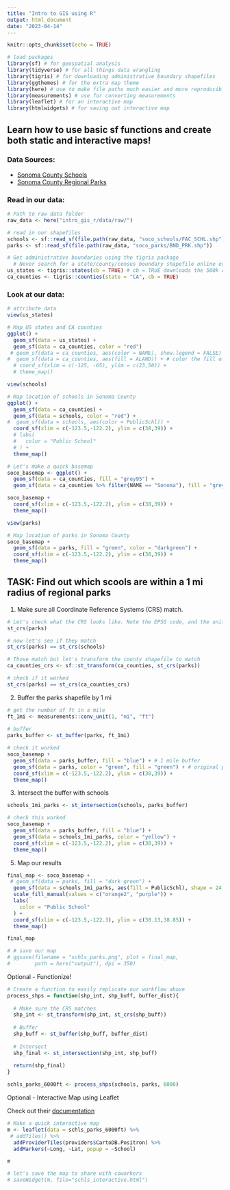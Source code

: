 ```yaml
---
title: "Intro to GIS using R"
output: html_document
date: "2023-04-14"
---
```


```r
knitr::opts_chunk$set(echo = TRUE)
```

```r
# load packages
library(sf) # for geospatial analysis
library(tidyverse) # for all things data wrangling
library(tigris) # for downloading administrative boundary shapefiles
library(ggthemes) # for the extra map theme
library(here) # use to make file paths much easier and more reproducible
library(measurements) # use for converting measurements
library(leaflet) # for an interactive map
library(htmlwidgets) # for saving out interactive map
```

## Learn how to use basic sf functions and create both static and interactive maps!


### **Data Sources:**

- [Sonoma County Schools](https://gis-sonomacounty.hub.arcgis.com/datasets/sonomacounty::schools-1/about)
- [Sonoma County Regional Parks](https://gis-sonomacounty.hub.arcgis.com/datasets/sonomacounty::regional-parks-boundaries/about)


### Read in our data:

```r
# Path to raw data folder
raw_data <- here("intro_gis_r/data/raw/")

# read in our shapefiles
schools <- sf::read_sf(file.path(raw_data, "soco_schools/FAC_SCHL.shp"))
parks <- sf::read_sf(file.path(raw_data, "soco_parks/BND_PRK.shp"))

# Get administrative boundaries using the tigris package
  # Never search for a state/county/census boundary shapefile online ever again!!
us_states <- tigris::states(cb = TRUE) # cb = TRUE downloads the 500k resolution version
ca_counties <- tigris::counties(state = "CA", cb = TRUE)
```

### Look at our data:

```r
# attribute data
view(us_states)
```

```r
# Map US states and CA counties
ggplot() +
  geom_sf(data = us_states) +
  geom_sf(data = ca_counties, color = "red") 
 # geom_sf(data = ca_counties, aes(color = NAME), show.legend = FALSE) + # color the outlines of counties by their name
#  geom_sf(data = ca_counties, aes(fill = ALAND)) + # color the fill of counties by the area of land they cover
  # coord_sf(xlim = c(-125, -65), ylim = c(23,50)) +
  # theme_map()
```

```r
view(schools)
```

```r
# Map location of schools in Sonoma County
ggplot() +
  geom_sf(data = ca_counties) +
  geom_sf(data = schools, color = "red") +
#  geom_sf(data = schools, aes(color = PublicSchl)) +
  coord_sf(xlim = c(-123.5,-122.2), ylim = c(38,39)) +
  # labs(
  #   color = "Public School"
  # ) +
  theme_map()
```

```r
# Let's make a quick basemap
soco_basemap <- ggplot() +
  geom_sf(data = ca_counties, fill = "grey95") +
  geom_sf(data = ca_counties %>% filter(NAME == "Sonoma"), fill = "grey85")

soco_basemap +
  coord_sf(xlim = c(-123.5,-122.2), ylim = c(38,39)) +
  theme_map()
```


```r
view(parks)
```

```r
# Map location of parks in Sonoma County
soco_basemap +
  geom_sf(data = parks, fill = "green", color = "darkgreen") +
  coord_sf(xlim = c(-123.5,-122.2), ylim = c(38,39)) +
  theme_map()

```

## TASK: Find out which scools are within a 1 mi radius of regional parks

1. Make sure all Coordinate Reference Systems (CRS) match.

```r
# Let's check what the CRS looks like. Note the EPSG code, and the unit of measurement
st_crs(parks)
```

```r
# now let's see if they match
st_crs(parks) == st_crs(schools)
```
```r
# Those match but let's transform the county shapefile to match
ca_counties_crs <- sf::st_transform(ca_counties, st_crs(parks))

# check if it worked
st_crs(parks) == st_crs(ca_counties_crs)
```


2. Buffer the parks shapefile by 1 mi

```r
# get the number of ft in a mile
ft_1mi <- measurements::conv_unit(1, "mi", "ft")
  
# buffer
parks_buffer <- st_buffer(parks, ft_1mi)
```

```r
# check it worked
soco_basemap +
  geom_sf(data = parks_buffer, fill = "blue") + # 1 mile buffer
  geom_sf(data = parks, color = "green", fill = "green") + # original parks shapefile 
  coord_sf(xlim = c(-123.5,-122.2), ylim = c(38,39)) +
  theme_map()
```

3. Intersect the buffer with schools

```r
schools_1mi_parks <- st_intersection(schools, parks_buffer)
```

```r
# check this worked
soco_basemap +
  geom_sf(data = parks_buffer, fill = "blue") +
  geom_sf(data = schools_1mi_parks, color = "yellow") +
  coord_sf(xlim = c(-123.5,-122.2), ylim = c(38,39)) +
  theme_map()
```

5. Map our results

```r
final_map <- soco_basemap +
 # geom_sf(data = parks, fill = "dark green") +
  geom_sf(data = schools_1mi_parks, aes(fill = PublicSchl), shape = 24, size = 2) +
  scale_fill_manual(values = c("orange2", "purple")) +
  labs(
    color = "Public School"
  ) +
  coord_sf(xlim = c(-123.5,-122.3), ylim = c(38.13,38.85)) +
  theme_map()

final_map
```

```r
# # save our map
# ggsave(filename = "schls_parks.png", plot = final_map, 
#        path = here("output"), dpi = 350)
```

Optional - Functionize!

```r
# Create a function to easily replicate our workflow above
process_shps = function(shp_int, shp_buff, buffer_dist){
  
  # Make sure the CRS matches
  shp_int <- st_transform(shp_int, st_crs(shp_buff))
  
  # Buffer 
  shp_buff <- st_buffer(shp_buff, buffer_dist)
  
  # Intersect
  shp_final <- st_intersection(shp_int, shp_buff)
  
  return(shp_final)
}
```

```r
schls_parks_6000ft <- process_shps(schools, parks, 6000)
```

Optional - Interactive Map using Leaflet 

Check out their [documentation](https://rstudio.github.io/leaflet/)

```r
# Make a quick interactive map
m <- leaflet(data = schls_parks_6000ft) %>% 
 # addTiles() %>% 
  addProviderTiles(providers$CartoDB.Positron) %>% 
  addMarkers(~Long, ~Lat, popup = ~School)

m
```

```r
# let's save the map to share with coworkers
# saveWidget(m, file="schls_interactive.html")
```

